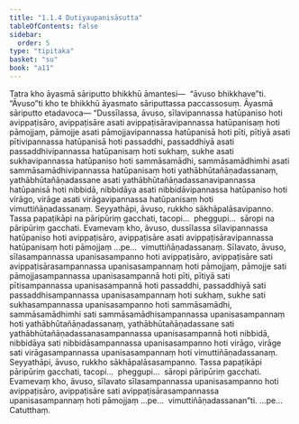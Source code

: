 ```yaml
---
title: "1.1.4 Dutiyaupanisāsutta"
tableOfContents: false
sidebar:
  order: 5
type: "tipitaka"
basket: "su"
book: "a11"
---
```



<DynamicBreadcrumb />

<Division number="4" book="a11">

<Paragraph number="31" book="a11">
Tatra kho āyasmā sāriputto bhikkhū āmantesi—  “āvuso bhikkhave”ti. “Āvuso”ti kho te bhikkhū āyasmato sāriputtassa paccassosuṃ. Āyasmā sāriputto etadavoca—
</Paragraph>

<Paragraph number="32" book="a11">
“Dussīlassa, āvuso, sīlavipannassa hatūpaniso hoti avippaṭisāro, avippaṭisāre asati avippaṭisāravipannassa hatūpanisaṃ hoti pāmojjaṃ, pāmojje asati pāmojjavipannassa hatūpanisā hoti pīti, pītiyā asati pītivipannassa hatūpanisā hoti passaddhi, passaddhiyā asati passaddhivipannassa hatūpanisaṃ hoti sukhaṃ, sukhe asati sukhavipannassa hatūpaniso hoti sammāsamādhi, sammāsamādhimhi asati sammāsamādhivipannassa hatūpanisaṃ hoti yathābhūtañāṇadassanaṃ, yathābhūtañāṇadassane asati yathābhūtañāṇadassanavipannassa hatūpanisā hoti nibbidā, nibbidāya asati nibbidāvipannassa hatūpaniso hoti virāgo, virāge asati virāgavipannassa hatūpanisaṃ hoti vimuttiñāṇadassanaṃ.
</Paragraph>

<Paragraph number="33" book="a11">
Seyyathāpi, āvuso, rukkho sākhāpalāsavipanno. Tassa papaṭikāpi na pāripūriṃ gacchati, tacopi…  pheggupi…  sāropi na pāripūriṃ gacchati. Evamevaṃ kho, āvuso, dussīlassa sīlavipannassa hatūpaniso hoti avippaṭisāro, avippaṭisāre asati avippaṭisāravipannassa hatūpanisaṃ hoti pāmojjaṃ …pe…  vimuttiñāṇadassanaṃ.
</Paragraph>

<Paragraph number="34" book="a11">
Sīlavato, āvuso, sīlasampannassa upanisasampanno hoti avippaṭisāro, avippaṭisāre sati avippaṭisārasampannassa upanisasampannaṃ hoti pāmojjaṃ, pāmojje sati pāmojjasampannassa upanisasampannā hoti pīti, pītiyā sati pītisampannassa upanisasampannā hoti passaddhi, passaddhiyā sati passaddhisampannassa upanisasampannaṃ hoti sukhaṃ, sukhe sati sukhasampannassa upanisasampanno hoti sammāsamādhi, sammāsamādhimhi sati sammāsamādhisampannassa upanisasampannaṃ hoti yathābhūtañāṇadassanaṃ, yathābhūtañāṇadassane sati yathābhūtañāṇadassanasampannassa upanisasampannā hoti nibbidā, nibbidāya sati nibbidāsampannassa upanisasampanno hoti virāgo, virāge sati virāgasampannassa upanisasampannaṃ hoti vimuttiñāṇadassanaṃ.
</Paragraph>

<Paragraph number="35" book="a11">
Seyyathāpi, āvuso, rukkho sākhāpalāsasampanno. Tassa papaṭikāpi pāripūriṃ gacchati, tacopi…  pheggupi…  sāropi pāripūriṃ gacchati. Evamevaṃ kho, āvuso, sīlavato sīlasampannassa upanisasampanno hoti avippaṭisāro, avippaṭisāre sati avippaṭisārasampannassa upanisasampannaṃ hoti pāmojjaṃ …pe…  vimuttiñāṇadassanan”ti. …pe…

</Paragraph>
</Division>

<Paragraph number="36" type="center" book="a11">
Catutthaṃ.
</Paragraph>